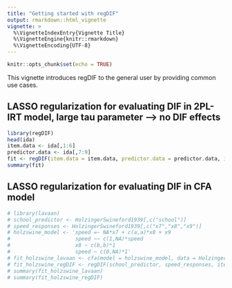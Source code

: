 ```yaml
---
title: "Getting started with regDIF"
output: rmarkdown::html_vignette
vignette: >
  %\VignetteIndexEntry{Vignette Title}
  %\VignetteEngine{knitr::rmarkdown}
  %\VignetteEncoding{UTF-8}
---
```


```r
knitr::opts_chunk$set(echo = TRUE)
```

This vignette introduces regDIF to the general user by providing common use cases.

## LASSO regularization for evaluating DIF in 2PL-IRT model, large tau parameter --> no DIF effects
```r
library(regDIF)
head(ida)
item.data <- ida[,1:6]
predictor.data <- ida[,7:9]
fit <- regDIF(item.data = item.data, predictor.data = predictor.data, item.type = "bernoulli", penalty = "lasso", tau = 2)
summary(fit)
```

## LASSO regularization for evaluating DIF in CFA model
```r
# library(lavaan)
# school_predictor <- HolzingerSwineford1939[,c("school")]
# speed_responses <- HolzingerSwineford1939[,c("x7","x8","x9")]
# holzswine_model <- 'speed =~ NA*x7 + c(a,a)*x8 + x9
#                     speed ~~ c(1,NA)*speed
#                     x8 ~ c(b,b)*1
#                     speed ~ c(0,NA)*1'
# fit_holzswine_lavaan <- cfa(model = holzswine_model, data = HolzingerSwineford1939, group = "school")
# fit_holzswine_regDIF <- regDIF(school_predictor, speed_responses, item.type = "gaussian", penalty = "lasso", tau = 0, anchor = 2, standardize = F, quadpts = 101)
# summary(fit_holzswine_lavaan)
# summary(fit_holzswine_regDIF)
```

